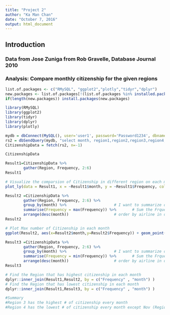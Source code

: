 ```yaml
---
title: "Project 2"
author: "Ka Man Chan"
date: "October 7, 2016"
output: html_document
---
```

## Introduction
### Data from Jose Zuniga from Rob Gravelle, Database Journal 2010
### Analysis: Compare monthly citizenship for the given regions

```r
 
list.of.packages <- c("RMySQL", "ggplot2","plotly","tidyr","dplyr")
new.packages <- list.of.packages[!(list.of.packages %in% installed.packages()[,"Package"])]
if(length(new.packages)) install.packages(new.packages)

library(RMySQL)
library(ggplot2)
library(tidyr)
library(dplyr)
library(plotly)

mydb = dbConnect(MySQL(), user='user1', password='Password1234', dbname='sys', host='localhost')
rs2 = dbSendQuery(mydb, "select month, region1,region2,region3,region4,region5 from Citizenship where Month<>'Total'")
CitizenshipData = fetch(rs2, n=-1)

CitizenshipData

Result1=CitizenshipData %>%
        gather(Region, Frequency, 2:6) 
Result1

# Visualize the comparsion of Citizenship in different region on each month
plot_ly(data = Result1, x = ~Result1$month, y = ~Result1$Frequency, color = ~Result1$Region)

Result2 =CitizenshipData %>%
        gather(Region, Frequency, 2:6) %>%
        group_by(month) %>%                     # I want to summarize data at the Airline level
        summarise(Frequency = max(Frequency)) %>%       # Sum the Frquency
        arrange(desc(month))                    # order by airline in descending order
Result2

# Plot Max number of Citizenship in each month
ggplot(Result2, aes(x=Result2$month,y=Result2$Frequency)) + geom_point(shape=19)+ theme(axis.text.x = element_text(angle = 90, hjust = 1))+labs(title = "Max # of Citizenship in each month") + labs(x = "Month", y="Frequency")

Result3 =CitizenshipData %>%
        gather(Region, Frequency, 2:6) %>%  
        group_by(month) %>%                     # I want to summarize data at the Airline level
        summarise(Frequency = min(Frequency)) %>%       # Sum the Frquency
        arrange(desc(month))                    # order by airline in descending order
Result3

# Find the Region that has highest citizenship in each month
dplyr::inner_join(Result1,Result2, by = c("Frequency" , "month") )
# Find the Region that has lowest citizenship in each month
dplyr::inner_join(Result1,Result3, by = c("Frequency" , "month") )

#Summary
#Region 3 has the highest # of citizenship every month
#Region 4 has the lowest # of citizenship every month except Nov (Region 1,4) and Dec (Region1) has the lowest # of citizenship
```
